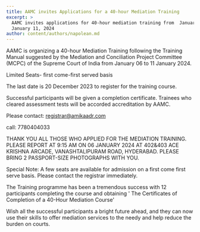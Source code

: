 ```yaml
---
title: AAMC invites Applications for a 40-hour Mediation Training
excerpt: >
  AAMC invites applications for 40-hour mediation training from  January 6 to
  January 11, 2024
author: content/authors/napolean.md
---
```


AAMC is organizing a 40-hour Mediation Training following the Training Manual suggested by the Mediation and Conciliation Project Committee (MCPC)  of the Supreme Court of India from January 06 to 11 January 2024.&#x20;

Limited Seats- first come-first served basis

The last date is 20 December 2023 to register for the training course.&#x20;

Successful participants will be given a completion certificate. Trainees who cleared assessment tests will be accorded accreditation by AAMC.

Please contact: registrar@amikaadr.com

call: 7780404033

THANK YOU ALL THOSE WHO APPLIED FOR THE MEDIATION TRAINING. PLEASE REPORT AT 9:15 AM  ON 06 JANUARY 2024   AT 402&403 ACE KRISHNA ARCADE, VANASHTALIPURAM ROAD, HYDERABAD. PLEASE BRING 2 PASSPORT-SIZE PHOTOGRAPHS WITH YOU.

Special Note: A few seats are available for admission on a first come first serve basis. Please contact the registrar immediately.

The Training programme has been a tremendous success with 12 participants completing the course and obtaining ' The Certificates of Completion of a 40-Hour Mediation Course'&#x20;

Wish all the successful participants a bright future ahead, and they can now use their skills to offer mediation services to the needy and help reduce the burden on courts.
